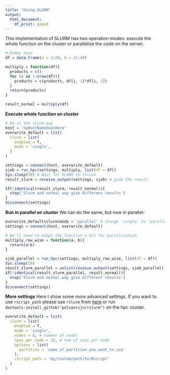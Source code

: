 ```yaml
---
title: "Using SLURM"
output:
  html_document:
    df_print: paged
---
```


This implementation of SLURM has two operation modes: execute the whole function on the cluster or parallelize the code on the server.

```r
# Dummy data
df = data.frame(a = 1:20, b = 21:40)

multiply = function(df){
  products = c()
  for (i in 1:nrow(df)){
    products = c(products, df[i, 1]*df[i, 2])
  }
  return(products)
}

result_normal = multiply(df)
```


**Execute whole function on cluster**
```r
# Do it the slurm way
host = 'myHostNameGoesHere'
overwrite_default = list(
  slurm = list(
    enabled = T,
    mode = 'single',
  )
)

settings = connect(host, overwrite_default)
sjob = run_hpc(settings, multiply, list(df = df))
Sys.sleep(10) # Wait for SLURM to finish
result_slurm = receive_output(settings, sjob) # grab the result

if(!identical(result_slurm, result_normal)){
  stop('Slurm and normal way give different results')
}
disconnect(settings)
```

**Run in parallel on cluster**
We can do the same, but now in parallel:

```r
overwrite_default$slurm$mode = 'parallel' # change 'single' to 'parallel'
settings = connect(host, overwrite_default)

# We'll need to adapt the function a bit for parallization
multiply_row_wise = function(a, b){
  return(a*b)
}

sjob_parallel = run_hpc(settings, multiply_row_wise, list(df = df))
Sys.sleep(10)
result_slurm_parallel = unlist(receive_output(settings, sjob_parallel))
if(!identical(result_slurm_parallel, result_normal)){
  stop('Slurm and normal way give different results')
}
disconnect(settings)
```

**More settings**
Here I show some more advanced settings. If you want to use `rscript_path` please use `rslurm` from [here](https://github.com/polvanrijn/rslurm) or run `devtools:install_github("polvanrijn/rslurm")` on the hpc cluster.

```r
overwrite_default = list(
  slurm = list(
    enabled = T,
    mode = 'single',
    nodes = 8, # number of nodes
    cpus_per_node = 32, # num of cpus per node
    options = list(
      partition = 'name_of_partition_you_want_to_use'
    ),
    rscript_path = 'my/custom/path/to/Rscript'
  )
)
```


